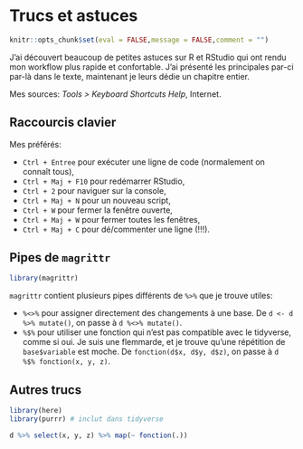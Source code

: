 # Trucs et astuces

```r
knitr::opts_chunk$set(eval = FALSE,message = FALSE,comment = "")
```

J'ai découvert beaucoup de petites astuces sur R et RStudio qui ont rendu mon workflow plus rapide et confortable. J'ai présenté les principales par-ci par-là dans le texte, maintenant je leurs dédie un chapitre entier.

Mes sources: _Tools > Keyboard Shortcuts Help_, Internet.

## Raccourcis clavier

Mes préférés: 

* `Ctrl + Entree` pour exécuter une ligne de code (normalement on connaît tous),
* `Ctrl + Maj + F10` pour redémarrer RStudio,
* `Ctrl + 2` pour naviguer sur la console,
* `Ctrl + Maj + N` pour un nouveau script,
* `Ctrl + W` pour fermer la fenêtre ouverte,
* `Ctrl + Maj + W` pour fermer toutes les fenêtres,
* `Ctrl + Maj + C` pour dé/commenter une ligne (!!!).

## Pipes de `magrittr`

```r
library(magrittr)
```

`magrittr` contient plusieurs pipes différents de `%>%` que je trouve utiles:

* `%<>%` pour assigner directement des changements à une base. De `d <- d %>% mutate()`, on passe à `d %<>% mutate()`.
* `%$%` pour utiliser une fonction qui n'est pas compatible avec le tidyverse, comme si oui. Je suis une flemmarde, et je trouve qu'une répétition de `base$variable` est moche. De `fonction(d$x, d$y, d$z)`, on passe à `d %$% fonction(x, y, z)`.

## Autres trucs 

```r
library(here)
library(purrr) # inclut dans tidyverse
```

```r
d %>% select(x, y, z) %>% map(~ fonction(.))
```